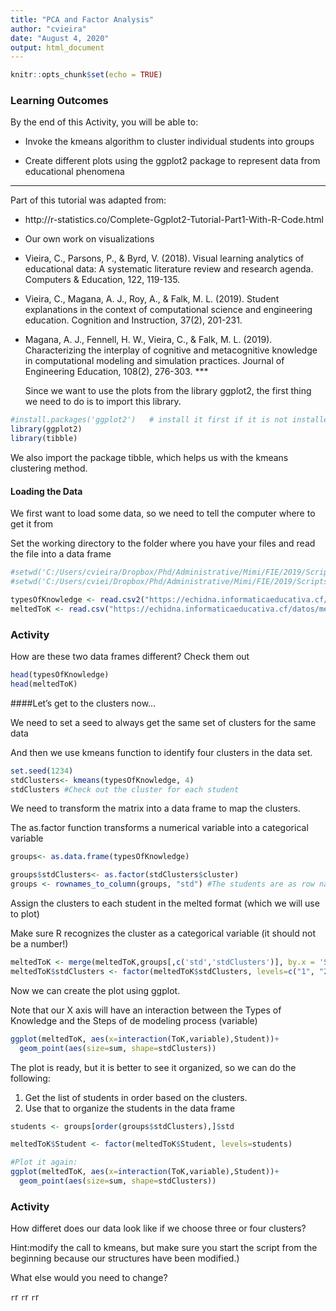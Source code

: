 ```yaml
---
title: "PCA and Factor Analysis"
author: "cvieira"
date: "August 4, 2020"
output: html_document
---
```

  
  ```r
knitr::opts_chunk$set(echo = TRUE)
```

### Learning Outcomes
By the end of this Activity, you will be able to:
  
  * Invoke the kmeans algorithm to cluster individual students into groups

* Create different plots using the ggplot2 package to represent data from educational phenomena

*** 
  Part of this tutorial was adapted from:
  
  * http://r-statistics.co/Complete-Ggplot2-Tutorial-Part1-With-R-Code.html 

* Our own work on visualizations
+ Vieira, C., Parsons, P., & Byrd, V. (2018). Visual learning analytics of educational data: A systematic literature review and research agenda. Computers & Education, 122, 119-135.
+ Vieira, C., Magana, A. J., Roy, A., & Falk, M. L. (2019). Student explanations in the context of computational science and engineering education. Cognition and Instruction, 37(2), 201-231.
+ Magana, A. J., Fennell, H. W., Vieira, C., & Falk, M. L. (2019). Characterizing the interplay of cognitive and metacognitive knowledge in computational modeling and simulation practices. Journal of Engineering Education, 108(2), 276-303.
***
  
  Since we want to use the plots from the library ggplot2, the first thing we need to do is to import this library. 

```r
#install.packages('ggplot2')   # install it first if it is not installed yet
library(ggplot2)
library(tibble)

```

We also import the package tibble, which helps us with the kmeans clustering method.

#### Loading the Data


We first want to load some data, so we need to tell the computer where to get it from

Set the working directory to the folder where you have your files and read the file into a data frame

```r
#setwd('C:/Users/cvieira/Dropbox/Phd/Administrative/Mimi/FIE/2019/ScriptsAndData/data/')
#setwd('C:/Users/cviei/Dropbox/Phd/Administrative/Mimi/FIE/2019/ScriptsAndData/data/')

typesOfKnowledge <- read.csv2("https://echidna.informaticaeducativa.cf/datos/typesOfKnowledge.csv",header=TRUE,sep=",", row.names = 1)
meltedToK <- read.csv("https://echidna.informaticaeducativa.cf/datos/meltedData.csv",header=TRUE,sep=",", row.names = 1)

```

### Activity 
How are these two data frames different? Check them out
```r
head(typesOfKnowledge)
head(meltedToK)

```

####Let's get to the clusters now...

We need to set a seed to always get the same set of clusters for the same data

And then we use kmeans function to identify four clusters in the data set.

```r
set.seed(1234)
stdClusters<- kmeans(typesOfKnowledge, 4)
stdClusters #Check out the cluster for each student
```


We need to transform the matrix into a data frame to map the clusters.

The as.factor function transforms a numerical variable into a categorical variable

```r
groups<- as.data.frame(typesOfKnowledge)

groups$stdClusters<- as.factor(stdClusters$cluster)
groups <- rownames_to_column(groups, "std") #The students are as row names and we need to have them as column to merge them later
```


Assign the clusters to each student in the melted format (which we will use to plot)

Make sure R recognizes the cluster as a categorical variable (it should not be a number!)
```r
meltedToK <- merge(meltedToK,groups[,c('std','stdClusters')], by.x = 'Student', by.y = 'std')
meltedToK$stdClusters <- factor(meltedToK$stdClusters, levels=c("1", "2","3","4"))
```

Now we can create the plot using ggplot.

Note that our X axis will have an interaction between the Types of Knowledge and the Steps of de modeling process (variable)
```r
ggplot(meltedToK, aes(x=interaction(ToK,variable),Student))+
  geom_point(aes(size=sum, shape=stdClusters))
```

The plot is ready, but it is better to see it organized, so we can do the following:
  
  1.  Get the list of students in order based on the clusters.
2.  Use that to organize the students in the data frame
```r
students <- groups[order(groups$stdClusters),]$std

meltedToK$Student <- factor(meltedToK$Student, levels=students)

#Plot it again:
ggplot(meltedToK, aes(x=interaction(ToK,variable),Student))+
  geom_point(aes(size=sum, shape=stdClusters))
```
### Activity 
How differet does our data look like if we choose three or four clusters?
  
  Hint:modify the call to kmeans, but make sure you start the script from the beginning because our structures have been modified.)

What else would you need to change? 
  
  
  
  
  ```r

```r




```r

```r




```r

```r


